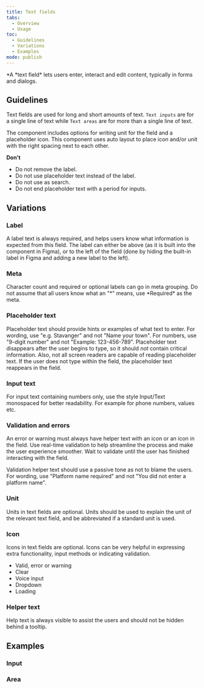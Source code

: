 ```yaml
---
title: Text fields
tabs:
  - Overview
  - Usage
toc:
  - Guidelines
  - Variations
  - Examples
mode: publish
---
```


*A *text field\* lets users enter, interact and edit content, typically in forms and dialogs.

<!--One to two sentences as an introduction to the component-->

## Guidelines

<!--List how to use it, sizes, widths, grid interactions, color allowances -->

Text fields are used for long and short amounts of text. `Text inputs` are for a single line of text while `Text areas` are for more than a single line of text.

The component includes options for writing unit for the field and a placeholder icon. This component uses auto layout to place icon and/or unit with the right spacing next to each other.

**Don't**

<!--Bullet point list if needed -->

- Do not remove the label.
- Do not use placeholder text instead of the label.
- Do not use as search.
- Do not end placeholder text with a period for inputs.

## Variations

<!--One ### heading per frame in Figma, explaining each component in that frame. One 'content' section per variation if needed -->

### Label

A label text is always required, and helps users know what information is expected from this field. The label can either be above (as it is built into the component in Figma), or to the left of the field (done by hiding the built-in label in Figma and adding a new label to the left).

### Meta

Character count and required or optional labels can go in meta grouping. Do not assume that all users know what an "\*" means, use \*Required\* as the meta.

### Placeholder text

Placeholder text should provide hints or examples of what text to enter. For wording, use "e.g. Stavanger" and not "Name your town". For numbers, use "9-digit number" and not "Example: 123-456-789". Placeholder text disappears after the user begins to type, so it should _not_ contain critical information. Also, not all screen readers are capable of reading placeholder text. If the user does not type within the field, the placeholder text reappears in the field.

### Input text

For input text containing numbers only, use the style Input/Text monospaced for better readability. For example for phone numbers, values etc.

### Validation and errors

An error or warning must always have helper text with an icon or an icon in the field. Use real-time validation to help streamline the process and make the user experience smoother. Wait to validate until the user has finished interacting with the field.

Validation helper text should use a passive tone as not to blame the users. For wording, use "Platform name required" and not "You did not enter a platform name".

### Unit

Units in text fields are optional. Units should be used to explain the unit of the relevant text field, and be abbreviated if a standard unit is used.

### Icon

Icons in text fields are optional. Icons can be very helpful in expressing extra functionality, input methods or indicating validation.

- Valid, error or warning
- Clear
- Voice input
- Dropdown
- Loading

### Helper text

Help text is always visible to assist the users and should not be hidden behind a tooltip.

## Examples

### Input

<FigmaImage
  url="https://www.figma.com/file/0bGXR2sCwMVSDNyyzu5BXrO5/Desktop-UI?node-id=2000%3A1127"
  alt="Figma design sketches for input"
/>

### Area

<FigmaImage
  url="https://www.figma.com/file/0bGXR2sCwMVSDNyyzu5BXrO5/Desktop-UI?node-id=2000%3A4942"
  alt="Figma design sketches for input area"
/>
